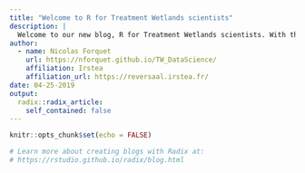 ```yaml
---
title: "Welcome to R for Treatment Wetlands scientists"
description: |
  Welcome to our new blog, R for Treatment Wetlands scientists. With this blog, I'll like to share tutorials on how to process data with R and model it. I hope you enjoy reading what I have to say!
author:
  - name: Nicolas Forquet 
    url: https://nforquet.github.io/TW_DataScience/
    affiliation: Irstea
    affiliation_url: https://reversaal.irstea.fr/
date: 04-25-2019
output:
  radix::radix_article:
    self_contained: false
---
```


```r
knitr::opts_chunk$set(echo = FALSE)

# Learn more about creating blogs with Radix at:
# https://rstudio.github.io/radix/blog.html

```



